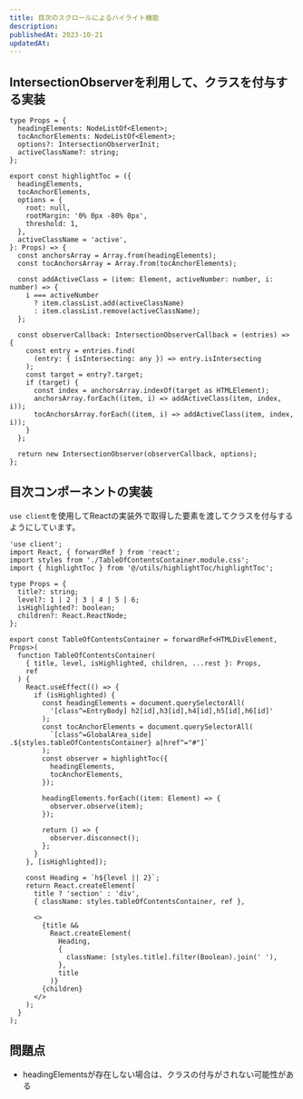 ```yaml
---
title: 目次のスクロールによるハイライト機能
description:
publishedAt: 2023-10-21
updatedAt:
---
```


## IntersectionObserverを利用して、クラスを付与する実装

```
type Props = {
  headingElements: NodeListOf<Element>;
  tocAnchorElements: NodeListOf<Element>;
  options?: IntersectionObserverInit;
  activeClassName?: string;
};

export const highlightToc = ({
  headingElements,
  tocAnchorElements,
  options = {
    root: null,
    rootMargin: '0% 0px -80% 0px',
    threshold: 1,
  },
  activeClassName = 'active',
}: Props) => {
  const anchorsArray = Array.from(headingElements);
  const tocAnchorsArray = Array.from(tocAnchorElements);

  const addActiveClass = (item: Element, activeNumber: number, i: number) => {
    i === activeNumber
      ? item.classList.add(activeClassName)
      : item.classList.remove(activeClassName);
  };

  const observerCallback: IntersectionObserverCallback = (entries) => {
    const entry = entries.find(
      (entry: { isIntersecting: any }) => entry.isIntersecting
    );
    const target = entry?.target;
    if (target) {
      const index = anchorsArray.indexOf(target as HTMLElement);
      anchorsArray.forEach((item, i) => addActiveClass(item, index, i));
      tocAnchorsArray.forEach((item, i) => addActiveClass(item, index, i));
    }
  };

  return new IntersectionObserver(observerCallback, options);
};

```

## 目次コンポーネントの実装
`use client`を使用してReactの実装外で取得した要素を渡してクラスを付与するようにしています。


```
'use client';
import React, { forwardRef } from 'react';
import styles from './TableOfContentsContainer.module.css';
import { highlightToc } from '@/utils/highlightToc/highlightToc';

type Props = {
  title?: string;
  level?: 1 | 2 | 3 | 4 | 5 | 6;
  isHighlighted?: boolean;
  children?: React.ReactNode;
};

export const TableOfContentsContainer = forwardRef<HTMLDivElement, Props>(
  function TableOfContentsContainer(
    { title, level, isHighlighted, children, ...rest }: Props,
    ref
  ) {
    React.useEffect(() => {
      if (isHighlighted) {
        const headingElements = document.querySelectorAll(
          '[class^=EntryBody] h2[id],h3[id],h4[id],h5[id],h6[id]'
        );
        const tocAnchorElements = document.querySelectorAll(
          `[class^=GlobalArea_side] .${styles.tableOfContentsContainer} a[href^="#"]`
        );
        const observer = highlightToc({
          headingElements,
          tocAnchorElements,
        });

        headingElements.forEach((item: Element) => {
          observer.observe(item);
        });

        return () => {
          observer.disconnect();
        };
      }
    }, [isHighlighted]);

    const Heading = `h${level || 2}`;
    return React.createElement(
      title ? 'section' : 'div',
      { className: styles.tableOfContentsContainer, ref },

      <>
        {title &&
          React.createElement(
            Heading,
            {
              className: [styles.title].filter(Boolean).join(' '),
            },
            title
          )}
        {children}
      </>
    );
  }
);

```

## 問題点
- headingElementsが存在しない場合は、クラスの付与がされない可能性がある
